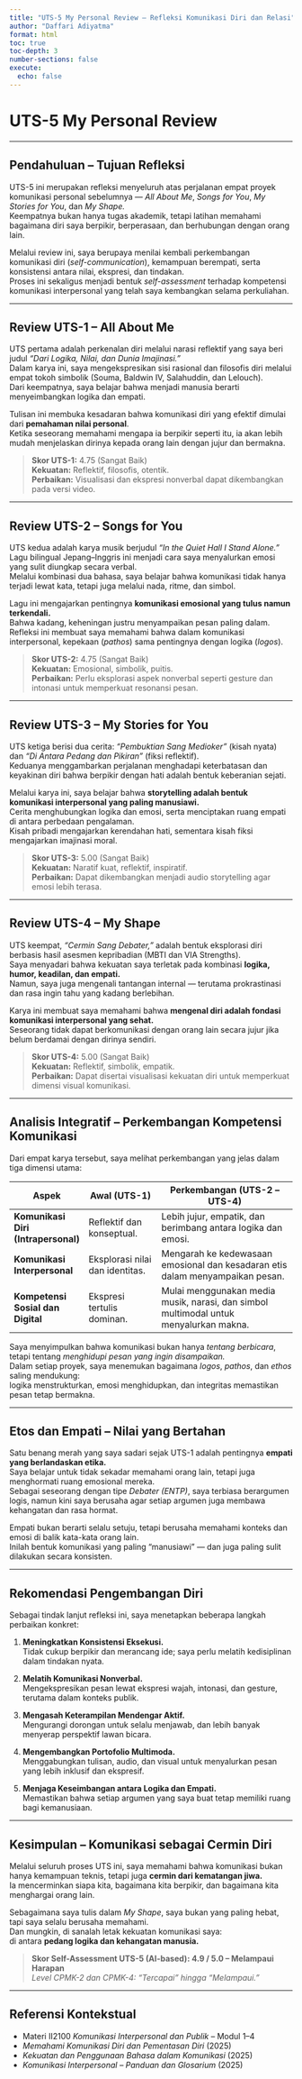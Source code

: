 ```yaml
---
title: "UTS-5 My Personal Review – Refleksi Komunikasi Diri dan Relasi"
author: "Daffari Adiyatma"
format: html
toc: true
toc-depth: 3
number-sections: false
execute:
  echo: false
---
```


# **UTS-5 My Personal Review**

---

## **Pendahuluan – Tujuan Refleksi**

UTS-5 ini merupakan refleksi menyeluruh atas perjalanan empat proyek komunikasi personal sebelumnya — *All About Me*, *Songs for You*, *My Stories for You*, dan *My Shape.*  
Keempatnya bukan hanya tugas akademik, tetapi latihan memahami bagaimana diri saya berpikir, berperasaan, dan berhubungan dengan orang lain.

Melalui review ini, saya berupaya menilai kembali perkembangan komunikasi diri (*self-communication*), kemampuan berempati, serta konsistensi antara nilai, ekspresi, dan tindakan.  
Proses ini sekaligus menjadi bentuk *self-assessment* terhadap kompetensi komunikasi interpersonal yang telah saya kembangkan selama perkuliahan.

---

## **Review UTS-1 – All About Me**

UTS pertama adalah perkenalan diri melalui narasi reflektif yang saya beri judul *“Dari Logika, Nilai, dan Dunia Imajinasi.”*  
Dalam karya ini, saya mengekspresikan sisi rasional dan filosofis diri melalui empat tokoh simbolik (Souma, Baldwin IV, Salahuddin, dan Lelouch).  
Dari keempatnya, saya belajar bahwa menjadi manusia berarti menyeimbangkan logika dan empati.

Tulisan ini membuka kesadaran bahwa komunikasi diri yang efektif dimulai dari **pemahaman nilai personal**.  
Ketika seseorang memahami mengapa ia berpikir seperti itu, ia akan lebih mudah menjelaskan dirinya kepada orang lain dengan jujur dan bermakna.

> **Skor UTS-1:** 4.75 (Sangat Baik)  
> **Kekuatan:** Reflektif, filosofis, otentik.  
> **Perbaikan:** Visualisasi dan ekspresi nonverbal dapat dikembangkan pada versi video.

---

## **Review UTS-2 – Songs for You**

UTS kedua adalah karya musik berjudul *“In the Quiet Hall I Stand Alone.”*  
Lagu bilingual Jepang–Inggris ini menjadi cara saya menyalurkan emosi yang sulit diungkap secara verbal.  
Melalui kombinasi dua bahasa, saya belajar bahwa komunikasi tidak hanya terjadi lewat kata, tetapi juga melalui nada, ritme, dan simbol.

Lagu ini mengajarkan pentingnya **komunikasi emosional yang tulus namun terkendali.**  
Bahwa kadang, keheningan justru menyampaikan pesan paling dalam.  
Refleksi ini membuat saya memahami bahwa dalam komunikasi interpersonal, kepekaan (*pathos*) sama pentingnya dengan logika (*logos*).

> **Skor UTS-2:** 4.75 (Sangat Baik)  
> **Kekuatan:** Emosional, simbolik, puitis.  
> **Perbaikan:** Perlu eksplorasi aspek nonverbal seperti gesture dan intonasi untuk memperkuat resonansi pesan.

---

## **Review UTS-3 – My Stories for You**

UTS ketiga berisi dua cerita: *“Pembuktian Sang Medioker”* (kisah nyata) dan *“Di Antara Pedang dan Pikiran”* (fiksi reflektif).  
Keduanya menggambarkan perjalanan menghadapi keterbatasan dan keyakinan diri bahwa berpikir dengan hati adalah bentuk keberanian sejati.

Melalui karya ini, saya belajar bahwa **storytelling adalah bentuk komunikasi interpersonal yang paling manusiawi.**  
Cerita menghubungkan logika dan emosi, serta menciptakan ruang empati di antara perbedaan pengalaman.  
Kisah pribadi mengajarkan kerendahan hati, sementara kisah fiksi mengajarkan imajinasi moral.

> **Skor UTS-3:** 5.00 (Sangat Baik)  
> **Kekuatan:** Naratif kuat, reflektif, inspiratif.  
> **Perbaikan:** Dapat dikembangkan menjadi audio storytelling agar emosi lebih terasa.

---

## **Review UTS-4 – My Shape**

UTS keempat, *“Cermin Sang Debater,”* adalah bentuk eksplorasi diri berbasis hasil asesmen kepribadian (MBTI dan VIA Strengths).  
Saya menyadari bahwa kekuatan saya terletak pada kombinasi **logika, humor, keadilan, dan empati.**  
Namun, saya juga mengenali tantangan internal — terutama prokrastinasi dan rasa ingin tahu yang kadang berlebihan.

Karya ini membuat saya memahami bahwa **mengenal diri adalah fondasi komunikasi interpersonal yang sehat.**  
Seseorang tidak dapat berkomunikasi dengan orang lain secara jujur jika belum berdamai dengan dirinya sendiri.

> **Skor UTS-4:** 5.00 (Sangat Baik)  
> **Kekuatan:** Reflektif, simbolik, empatik.  
> **Perbaikan:** Dapat disertai visualisasi kekuatan diri untuk memperkuat dimensi visual komunikasi.

---

## **Analisis Integratif – Perkembangan Kompetensi Komunikasi**

Dari empat karya tersebut, saya melihat perkembangan yang jelas dalam tiga dimensi utama:

| Aspek | Awal (UTS-1) | Perkembangan (UTS-2 – UTS-4) |
|-------|---------------|------------------------------|
| **Komunikasi Diri (Intrapersonal)** | Reflektif dan konseptual. | Lebih jujur, empatik, dan berimbang antara logika dan emosi. |
| **Komunikasi Interpersonal** | Eksplorasi nilai dan identitas. | Mengarah ke kedewasaan emosional dan kesadaran etis dalam menyampaikan pesan. |
| **Kompetensi Sosial dan Digital** | Ekspresi tertulis dominan. | Mulai menggunakan media musik, narasi, dan simbol multimodal untuk menyalurkan makna. |

Saya menyimpulkan bahwa komunikasi bukan hanya *tentang berbicara*, tetapi tentang *menghidupi pesan yang ingin disampaikan.*  
Dalam setiap proyek, saya menemukan bagaimana *logos*, *pathos*, dan *ethos* saling mendukung:  
logika menstrukturkan, emosi menghidupkan, dan integritas memastikan pesan tetap bermakna.

---

## **Etos dan Empati – Nilai yang Bertahan**

Satu benang merah yang saya sadari sejak UTS-1 adalah pentingnya **empati yang berlandaskan etika.**  
Saya belajar untuk tidak sekadar memahami orang lain, tetapi juga menghormati ruang emosional mereka.  
Sebagai seseorang dengan tipe *Debater (ENTP)*, saya terbiasa berargumen logis, namun kini saya berusaha agar setiap argumen juga membawa kehangatan dan rasa hormat.

Empati bukan berarti selalu setuju, tetapi berusaha memahami konteks dan emosi di balik kata-kata orang lain.  
Inilah bentuk komunikasi yang paling “manusiawi” — dan juga paling sulit dilakukan secara konsisten.

---

## **Rekomendasi Pengembangan Diri**

Sebagai tindak lanjut refleksi ini, saya menetapkan beberapa langkah perbaikan konkret:

1. **Meningkatkan Konsistensi Eksekusi.**  
   Tidak cukup berpikir dan merancang ide; saya perlu melatih kedisiplinan dalam tindakan nyata.  

2. **Melatih Komunikasi Nonverbal.**  
   Mengekspresikan pesan lewat ekspresi wajah, intonasi, dan gesture, terutama dalam konteks publik.  

3. **Mengasah Keterampilan Mendengar Aktif.**  
   Mengurangi dorongan untuk selalu menjawab, dan lebih banyak menyerap perspektif lawan bicara.  

4. **Mengembangkan Portofolio Multimoda.**  
   Menggabungkan tulisan, audio, dan visual untuk menyalurkan pesan yang lebih inklusif dan ekspresif.  

5. **Menjaga Keseimbangan antara Logika dan Empati.**  
   Memastikan bahwa setiap argumen yang saya buat tetap memiliki ruang bagi kemanusiaan.

---

## **Kesimpulan – Komunikasi sebagai Cermin Diri**

Melalui seluruh proses UTS ini, saya memahami bahwa komunikasi bukan hanya kemampuan teknis, tetapi juga **cermin dari kematangan jiwa.**  
Ia mencerminkan siapa kita, bagaimana kita berpikir, dan bagaimana kita menghargai orang lain.

Sebagaimana saya tulis dalam *My Shape*, saya bukan yang paling hebat, tapi saya selalu berusaha memahami.  
Dan mungkin, di sanalah letak kekuatan komunikasi saya:  
di antara **pedang logika dan kehangatan manusia.**

> **Skor Self-Assessment UTS-5 (AI-based): 4.9 / 5.0 – Melampaui Harapan**  
> *Level CPMK-2 dan CPMK-4: “Tercapai” hingga “Melampaui.”*

---

## **Referensi Kontekstual**

- Materi II2100 *Komunikasi Interpersonal dan Publik* – Modul 1–4  
- *Memahami Komunikasi Diri dan Pementasan Diri* (2025)  
- *Kekuatan dan Penggunaan Bahasa dalam Komunikasi* (2025)  
- *Komunikasi Interpersonal – Panduan dan Glosarium* (2025)  
